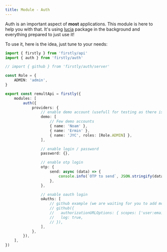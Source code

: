 ```yaml
---
title: Module - Auth
---
```


Auth is an important aspect of **most** applications. This module is here to help you with that.
It's using [lucia](https://lucia-auth.com/) package in the background and everything prepared to
just use it!

To use it, here is the idea, just tune to your needs:

```ts
import { firstly } from 'firstly/api'
import { auth } from 'firstly/auth'

// import { github } from 'firstly/auth/server'

const Role = {
	ADMIN: 'admin',
}

export const remultApi = firstly({
	modules: [
		auth({
			providers: {
				// enable demo account (usefull for testing as there is no password!)
				demo: [
					// Few demo accounts
					{ name: 'Noam' },
					{ name: 'Ermin' },
					{ name: 'JYC', roles: [Role.ADMIN] },
				],

				// enable login / password
				password: {},

				// enable otp login
				otp: {
					send: async (data) => {
						console.info(`OTP to send`, JSON.stringify(data, null, 2))
					},
				},

				// enable oauth login
				oAuths: [
					// github example (we are waiting for you to add more providers / examples!)
					// github({
					//   authorizationURLOptions: { scopes: ['user:email'] },
					//   log: true,
					// }),
				],
			},
		}),
	],
})
```
